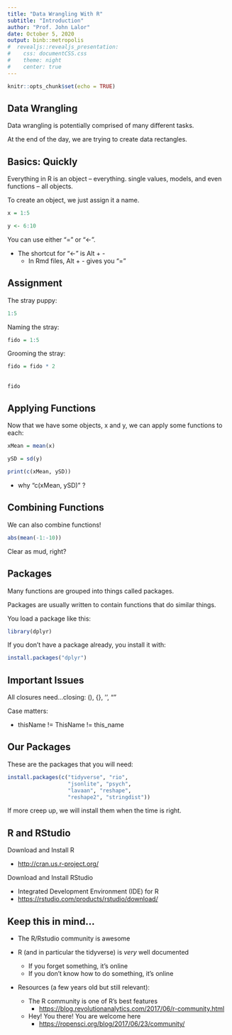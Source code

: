 ---
title: "Data Wrangling With R"
subtitle: "Introduction"
author: "Prof. John Lalor"
date: October 5, 2020
output: binb::metropolis
#  revealjs::revealjs_presentation:
#    css: documentCSS.css
#    theme: night
#    center: true
---

```{r setup, include=FALSE}
knitr::opts_chunk$set(echo = TRUE)
```


## Data Wrangling

Data wrangling is potentially comprised of many different tasks.

At the end of the day, we are trying to create data rectangles.


## Basics: Quickly

Everything in R is an object -- everything. single values, models, and even functions -- all objects.

To create an object, we just assign it a name.

```{r}
x = 1:5

y <- 6:10
```

You can use either "=" or "<-".

- The shortcut for "<-" is Alt + -
  - In Rmd files, Alt + - gives you "="

## Assignment

The stray puppy:

```{r}
1:5
```

Naming the stray:

```{r}
fido = 1:5
```

Grooming the stray:

```{r}
fido = fido * 2
```

## 

```{r}
fido
```


## Applying Functions

Now that we have some objects, x and y, we can apply some functions to each:


```{r}
xMean = mean(x)

ySD = sd(y)

print(c(xMean, ySD)) 
```

- why "c(xMean, ySD)" ?

## Combining Functions

We can also combine functions!

```{r}

abs(mean(-1:-10))

```

Clear as mud, right?

## Packages

Many functions are grouped into things called packages. 

Packages are usually written to contain functions that do similar things.

You load a package like this:

```{r, eval = FALSE}
library(dplyr)
```


If you don't have a package already, you install it with:

```{r, eval = FALSE}
install.packages("dplyr")
```

## Important Issues

All closures need...closing: (), {}, '', ""

Case matters:

  -  thisName != ThisName != this_name
  
## Our Packages

These are the packages that you will need:

```{r, eval = FALSE}
install.packages(c("tidyverse", "rio", 
                   "jsonlite", "psych", 
                   "lavaan", "reshape", 
                   "reshape2", "stringdist"))
```

If more creep up, we will install them when the time is right.

## R and RStudio

Download and Install R

- [http://cran.us.r-project.org/](http://cran.us.r-project.org/)

Download and Install RStudio

- Integrated Development Environment (IDE) for R
- [https://rstudio.com/products/rstudio/download/](https://rstudio.com/products/rstudio/download/)

## Keep this in mind...

- The R/Rstudio community is awesome

- R (and in particular the tidyverse) is *very* well documented
  - If you forget something, it's online
  - If you don't know how to do something, it's online
- Resources (a few years old but still relevant):
  - The R community is one of R's best features
    - [https://blog.revolutionanalytics.com/2017/06/r-community.html](https://blog.revolutionanalytics.com/2017/06/r-community.html)
  - Hey! You there! You are welcome here
    - [https://ropensci.org/blog/2017/06/23/community/](https://ropensci.org/blog/2017/06/23/community/)
  
  
